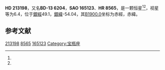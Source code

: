 {{Starbox begin
| name = HD 213198
}}
{{Starbox observe
| epoch = [[J2000.0|J2000.0]]
| constell = {{星座名待查}}<ref name=SIMBAD>{{cite web
 | url=http://simbad.u-strasbg.fr/simbad/sim-id?Ident=HR+8565
 | title =Pulsating variable Star
 | publisher=Centre de Données astronomiques de Strasbourg
 | work=SIMBAD
 | accessdate=2012-07-13}}</ref><ref name=DATA>{{cite web
 | url=http://vizier.u-strasbg.fr/viz-bin/VizieR-5?-out.add=.&-source=5050&-corr=PK=HR&-out.max=9999&HR=8565
 | title=VizieR Detailed Page
 | accessdate=2012-07-13
 | archive-date=2016-03-04
 | archive-url=https://web.archive.org/web/20160304205217/http://vizier.u-strasbg.fr/viz-bin/VizieR-5?-out.add=.&-source=5050&-corr=PK=HR&-out.max=9999&HR=8565
 | dead-url=no
 }}</ref>
| 星官 = 
| ra = {{RA|22|30|1.5}}<ref name=SIMBAD /><ref name=DATA />
| dec = {{DEC|-12|54|54}}<ref name=SIMBAD /><ref name=DATA />
| appmag_v = 6.4<ref name=SIMBAD /><ref name=DATA />
}}
{{Starbox character
| class = F3IV<ref name=SIMBAD /><ref name=DATA />
| b-v = 0.32<ref name=SIMBAD /><ref name=DATA />
| u-b = -0.02<ref name=SIMBAD /><ref name=DATA />
| r-i = <ref name=SIMBAD /><ref name=DATA />
| variable = 
}}
{{Starbox astrometry
| radial_v = -0.02
| prop_mo_ra = -11
| parallax = 
| p_error = 
}}
{{Starbox catalog
| names =BD-13 6204，[[SAO星表|SAO]] 165123，[[HD星表|HD]] 213198，[[HR星表|HR]] 8565}}
{{Starbox reference |Simbad=HR+8565}}
{{Starbox end}}

'''HD 213198'''，又名'''BD-13 6204'''，'''SAO 165123'''、'''HR 8565'''，是一颗恒星<ref name=SIMBAD /><ref name=DATA />，视星等为6.4，位于[[銀道座標系|銀經]]49.1，[[銀道座標系|銀緯]]-54.04，其[[B1900.0|B1900.0]]坐标为赤經{{RA|22|24|40.7}}，赤緯{{DEC|-13|-54.04|37}}。

== 参考文献 ==
{{reflist}}

{{star-stub}}

[[Category:HD和HDE天體|213198]]
[[Category:HR天體|8565]]
[[Category:SAO天體|165123]]
[[Category:宝瓶座|Category:宝瓶座]]